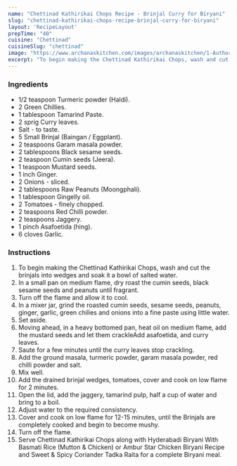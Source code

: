 ---
name: "Chettinad Kathirikai Chops Recipe - Brinjal Curry for Biryani"
slug: "chettinad-kathirikai-chops-recipe-brinjal-curry-for-biryani"
layout: 'RecipeLayout'
prepTime: "40"
cuisine: "Chettinad"
cuisineSlug: "chettinad"
image: "https://www.archanaskitchen.com/images/archanaskitchen/1-Author/sneha-archanaskitchen.com/Chettinad_Kathirikai_Chops_Recipe_Brinjal_Chops__1600.jpg"
excerpt: "To begin making the Chettinad Kathirikai Chops, wash and cut the brinjals into wedges and soak it a bowl of salted water"
---

### Ingredients

- 1/2 teaspoon Turmeric powder (Haldi).
- 2 Green Chillies.
- 1 tablespoon Tamarind Paste.
- 2 sprig Curry leaves.
- Salt - to taste.
- 5 Small Brinjal (Baingan / Eggplant).
- 2 teaspoons Garam masala powder.
- 2 tablespoons Black sesame seeds.
- 2 teaspoon Cumin seeds (Jeera).
- 1 teaspoon Mustard seeds.
- 1 inch Ginger.
- 2 Onions - sliced.
- 2 tablespoons Raw Peanuts (Moongphali).
- 1 tablespoon Gingelly oil.
- 2 Tomatoes - finely chopped.
- 2 teaspoons Red Chilli powder.
- 2 teaspoons Jaggery.
- 1 pinch Asafoetida (hing).
- 6 cloves Garlic.

### Instructions

1. To begin making the Chettinad Kathirikai Chops, wash and cut the brinjals into wedges and soak it a bowl of salted water.
1. In a small pan on medium flame, dry roast the cumin seeds, black sesame seeds and peanuts until fragrant.
1. Turn off the flame and allow it to cool.
1. In a mixer jar, grind the roasted cumin seeds, sesame seeds, peanuts, ginger, garlic, green chilies and onions into a fine paste using little water.
1. Set aside.
1. Moving ahead, in a heavy bottomed pan, heat oil on medium flame, add the mustard seeds and let them crackleAdd asafoetida, and curry leaves.
1. Saute for a few minutes until the curry leaves stop crackling.
1. Add the ground masala, turmeric powder, garam masala powder, red chilli powder and salt.
1. Mix well.
1. Add the drained brinjal wedges, tomatoes, cover and cook on low flame for 2 minutes.
1. Open the lid, add the jaggery, tamarind pulp, half a cup of water and bring to a boil.
1. Adjust water to the required consistency.
1. Cover and cook on low flame for 12-15 minutes, until the Brinjals are completely cooked and begin to become mushy.
1. Turn off the flame.
1. Serve Chettinad Kathirikai Chops along with Hyderabadi Biryani With Basmati Rice (Mutton & Chicken) or Ambur Star Chicken Biryani Recipe and Sweet & Spicy Coriander Tadka Raita for a complete Biryani meal.
